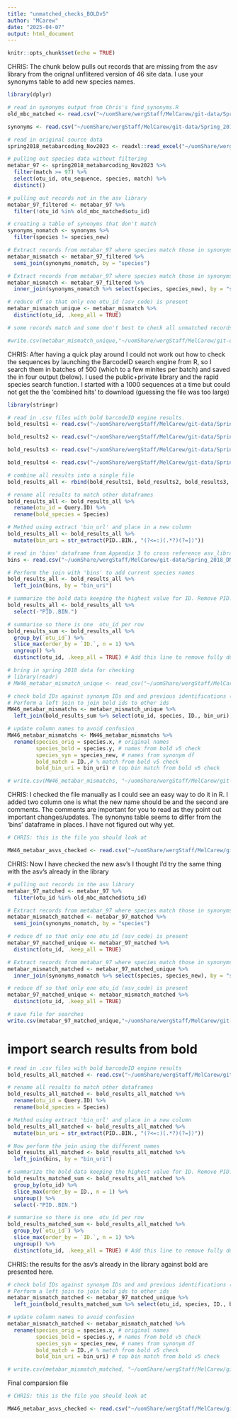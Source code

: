 ```yaml
---
title: "unmatched_checks_BOLDv5"
author: "MCarew"
date: "2025-04-07"
output: html_document
---
```


```r
knitr::opts_chunk$set(echo = TRUE)
```

CHRIS: The chunk below pulls out records that are missing from the asv library from the orignal unflitered version of 46 site data. I use your synonyms table to add new species names.

```r
library(dplyr)

# read in synonyms output from Chris's find_synonyms.R
old_mbc_matched <- read.csv("~/uomShare/wergStaff/MelCarew/git-data/Spring_2018_DNA_metabarcoding_data/synonym_updates/old_mbc_matched.csv")

synonyms <- read.csv("~/uomShare/wergStaff/MelCarew/git-data/Spring_2018_DNA_metabarcoding_data/synonym_updates/synonyms_2025.csv")

# read in original source data
spring2018_metabarcoding_Nov2023 <- readxl::read_excel("~/uomShare/wergStaff/MelCarew/git-data/Spring_2018_DNA_metabarcoding_data/spring2018_metabarcoding_Nov2023.xlsx", sheet = 2)

# pulling out species data without filtering
metabar_97 <- spring2018_metabarcoding_Nov2023 %>%
  filter(match >= 97) %>%
  select(otu_id, otu_sequence, species, match) %>%
  distinct()

# pulling out records not in the asv library
metabar_97_filtered <- metabar_97 %>%
  filter(!otu_id %in% old_mbc_matched$otu_id)

# creating a table of synonyms that don't match
synonyms_nomatch <- synonyms %>%
  filter(species != species_new)

# Extract records from metabar_97 where species match those in synonyms_nomatch
metabar_mismatch <- metabar_97_filtered %>%
  semi_join(synonyms_nomatch, by = "species")

# Extract records from metabar_97 where species match those in synonyms_nomatch
metabar_mismatch <- metabar_97_filtered %>%
  inner_join(synonyms_nomatch %>% select(species, species_new), by = "species")

# reduce df so that only one otu_id (asv_code) is present 
metabar_mismatch_unique <- metabar_mismatch %>%
  distinct(otu_id, .keep_all = TRUE)

# some records match and some don't best to check all unmatched records against BOLD version 5 

#write.csv(metabar_mismatch_unique,"~/uomShare/wergStaff/MelCarew/git-data/Spring_2018_DNA_metabarcoding_data/Mw46_metabar_mismatch_unique.csv", row.names = FALSE)
```

CHRIS: After having a quick play around I could not work out how to check the sequences by launching the BarcodeID search engine from R, so I search them in batches of 500 (which to a few minites per batch) and saved the in four output (below). I used the public+private library and the rapid species search function. I started with a 1000 sequences at a time but could not get the the 'combined hits' to download (guessing the file was too large)

```r
library(stringr)

# read in .csv files with bold barcodeID engine results.
bold_results1 <- read.csv("~/uomShare/wergStaff/MelCarew/git-data/Spring_2018_DNA_metabarcoding_data/synonym_updates/MW46_1_500_BOLDsearch_results.csv")

bold_results2 <- read.csv("~/uomShare/wergStaff/MelCarew/git-data/Spring_2018_DNA_metabarcoding_data/synonym_updates/MW46_501_1000_BOLDsearch_results.csv")

bold_results3 <- read.csv("~/uomShare/wergStaff/MelCarew/git-data/Spring_2018_DNA_metabarcoding_data/synonym_updates/MW46_1001_1500_BOLDsearch_results.csv")

bold_results4 <- read.csv("~/uomShare/wergStaff/MelCarew/git-data/Spring_2018_DNA_metabarcoding_data/synonym_updates/MW46_1501_1779_BOLDsearch_results.csv")

# combine all results into a single file
bold_results_all <- rbind(bold_results1, bold_results2, bold_results3, bold_results4)

# rename all results to match other dataframes
bold_results_all <- bold_results_all %>%
  rename(otu_id = Query.ID) %>%
  rename(bold_species = Species)

# Method using extract 'bin_url' and place in a new column
bold_results_all <- bold_results_all %>%
  mutate(bin_uri = str_extract(PID..BIN., "(?<=:)(.*?)(?=])"))

# read in 'bins' dataframe from Appendix 3 to cross reference asv_library to barcodeID engine results
bins <- read.csv("~/uomShare/wergStaff/MelCarew/git-data/Spring_2018_DNA_metabarcoding_data/synonym_updates/bins.csv")

# Perform the join with 'bins' to add current species names
bold_results_all <- bold_results_all %>%
  left_join(bins, by = "bin_uri")

```

```r
# summarize the bold data keeping the highest value for ID. Remove PID..BIN. column so duplicate otu_id can be removed.
bold_results_all <- bold_results_all %>%
  select(-"PID..BIN.")

# summarise so there is one  otu_id per row
bold_results_sum <- bold_results_all %>%
  group_by(`otu_id`) %>%
  slice_max(order_by = `ID.`, n = 1) %>%
  ungroup() %>%
  distinct(otu_id, .keep_all = TRUE) # Add this line to remove fully duplicate rows

```

```r
# bring in spring 2018 data for checking
# library(readr)
# MW46_metabar_mismatch_unique <- read_csv("~/uomShare/wergStaff/MelCarew/git-data/Spring_2018_DNA_metabarcoding_data/MW46_metabar_mismatch_unique.csv")

```

```r
# check bold IDs against synonym IDs and and previous identifications (orig_species)
# Perform a left join to join bold ids to other ids
MW46_metabar_mismatchs <- metabar_mismatch_unique %>%
  left_join(bold_results_sum %>% select(otu_id, species, ID., bin_uri), by = "otu_id") 

# update column names to avoid confusion
MW46_metabar_mismatchs <- MW46_metabar_mismatchs %>%
  rename(species_orig = species.x, # original names
         species_bold = species.y, # names from bold v5 check
         species_syn = species_new, # names from synonym df
         bold_match = ID.,# % match from bold v5 check
         bold_bin_uri = bin_uri) # top bin match from bold v5 check

# write.csv(MW46_metabar_mismatchs, "~/uomShare/wergStaff/MelCarew/git-data/Spring_2018_DNA_metabarcoding_data/synonym_updates/MW46_metabar_mismatchs_for_checking.csv")

```

CHRIS: I checked the file manually as I could see an easy way to do it in R. I added two column one is what the new name should be and the second are comments. The comments are important for you to read as they point out important changes/updates. The synonyns table seems to differ from the 'bins' dataframe in places. I have not figured out why yet.

```r
# CHRIS: this is the file you should look at

MW46_metabar_asvs_checked <- read.csv("~/uomShare/wergStaff/MelCarew/git-data/Spring_2018_DNA_metabarcoding_data/synonym_updates/MW46_metabar_mismatchs_checked.csv")
```


CHRIS: Now I have checked the new asv's I thought I'd try the same thing with the asv's already in the library

```r
# pulling out records in the asv library
metabar_97_matched <- metabar_97 %>%
  filter(otu_id %in% old_mbc_matched$otu_id)

# Extract records from metabar_97 where species match those in synonyms_nomatch
metabar_mismatch_matched <- metabar_97_matched %>%
  semi_join(synonyms_nomatch, by = "species")

# reduce df so that only one otu_id (asv_code) is present 
metabar_97_matched_unique <- metabar_97_matched %>%
  distinct(otu_id, .keep_all = TRUE)

# Extract records from metabar_97 where species match those in synonyms_nomatch
metabar_mismatch_matched <- metabar_97_matched_unique %>%
  inner_join(synonyms_nomatch %>% select(species, species_new), by = "species")

# reduce df so that only one otu_id (asv_code) is present 
metabar_97_matched_unique <- metabar_mismatch_matched %>%
  distinct(otu_id, .keep_all = TRUE)

# save file for searches
write.csv(metabar_97_matched_unique,"~/uomShare/wergStaff/MelCarew/git-data/Spring_2018_DNA_metabarcoding_data/synonym_updates/MW46_metabar_matched_unique.csv", row.names = FALSE)
```

# import search results from bold
```r
# read in .csv files with bold barcodeID engine results
bold_results_all_matched <- read.csv("~/uomShare/wergStaff/MelCarew/git-data/Spring_2018_DNA_metabarcoding_data/synonym_updates/MW46_BOLD_MATCHED_search_results.csv")

# rename all results to match other dataframes
bold_results_all_matched <- bold_results_all_matched %>%
  rename(otu_id = Query.ID) %>%
  rename(bold_species = Species)

# Method using extract 'bin_url' and place in a new column
bold_results_all_matched <- bold_results_all_matched %>%
  mutate(bin_uri = str_extract(PID..BIN., "(?<=:)(.*?)(?=])"))

# Now perform the join using the different names
bold_results_all_matched <- bold_results_all_matched %>%
  left_join(bins, by = "bin_uri")

# summarize the bold data keeping the highest value for ID. Remove PID..BIN. column so duplicate otu_id can be removed.
bold_results_matched_sum <- bold_results_all_matched %>%
  group_by(otu_id) %>%
  slice_max(order_by = ID., n = 1) %>%
  ungroup() %>%
  select(-"PID..BIN.")

# summarise so there is one  otu_id per row
bold_results_matched_sum <- bold_results_all_matched %>%
  group_by(`otu_id`) %>%
  slice_max(order_by = `ID.`, n = 1) %>%
  ungroup() %>%
  distinct(otu_id, .keep_all = TRUE) # Add this line to remove fully duplicate rows
```

CHRIS: the results for the asv's already in the library against bold are presented here.
```r
# check bold IDs against synonym IDs and and previous identifications (orig_species)
# Perform a left join to join bold ids to other ids
metabar_mismatch_matched <- metabar_97_matched_unique %>%
  left_join(bold_results_matched_sum %>% select(otu_id, species, ID., bin_uri), by = "otu_id") 

# update column names to avoid confusion
metabar_mismatch_matched <- metabar_mismatch_matched %>%
  rename(species_orig = species.x, # original names
         species_bold = species.y, # names from bold v5 check
         species_syn = species_new, # names from synonym df
         bold_match = ID.,# % match from bold v5 check
         bold_bin_uri = bin_uri) # top bin match from bold v5 check

# write.csv(metabar_mismatch_matched, "~/uomShare/wergStaff/MelCarew/git-data/Spring_2018_DNA_metabarcoding_data/synonym_updates/MW46_metabar_matched_for_checking.csv")
```

Final comparsion file
```r
# CHRIS: this is the file you should look at

MW46_metabar_asvs_checked <- read.csv("~/uomShare/wergStaff/MelCarew/git-data/Spring_2018_DNA_metabarcoding_data/synonym_updates/MW46_metabar_matched_checked.csv")
```